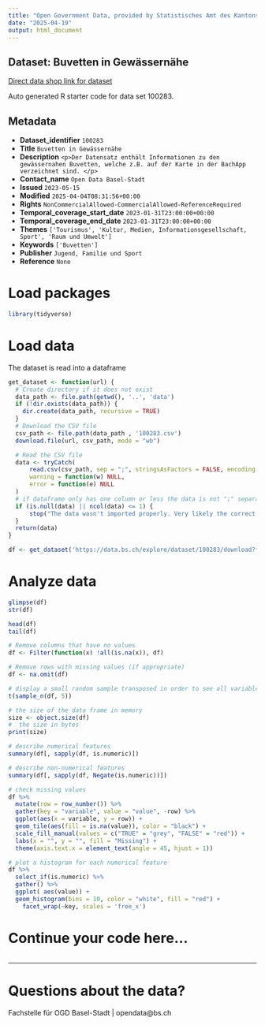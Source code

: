 ```yaml
---
title: "Open Government Data, provided by Statistisches Amt des Kantons Basel-Stadt - Fachstelle OGD"
date: "2025-04-19"
output: html_document
---
```


## Dataset: Buvetten in Gewässernähe

[Direct data shop link for dataset](https://data.bs.ch/explore/dataset/100283)

Auto generated R starter code for data set 100283.

## Metadata

- **Dataset_identifier** `100283`
- **Title** `Buvetten in Gewässernähe`
- **Description** `<p>Der Datensatz enthält Informationen zu den gewässernahen Buvetten, welche z.B. auf der Karte in der BachApp verzeichnet sind. </p>`
- **Contact_name** `Open Data Basel-Stadt`
- **Issued** `2023-05-15`
- **Modified** `2025-04-04T08:31:56+00:00`
- **Rights** `NonCommercialAllowed-CommercialAllowed-ReferenceRequired`
- **Temporal_coverage_start_date** `2023-01-31T23:00:00+00:00`
- **Temporal_coverage_end_date** `2023-01-31T23:00:00+00:00`
- **Themes** `['Tourismus', 'Kultur, Medien, Informationsgesellschaft, Sport', 'Raum und Umwelt']`
- **Keywords** `['Buvetten']`
- **Publisher** `Jugend, Familie und Sport`
- **Reference** `None`


# Load packages

```r

library(tidyverse)
```

# Load data

The dataset is read into a dataframe

```r
get_dataset <- function(url) {
  # Create directory if it does not exist
  data_path <- file.path(getwd(), '..', 'data')
  if (!dir.exists(data_path)) {
    dir.create(data_path, recursive = TRUE)
  }
  # Download the CSV file
  csv_path <- file.path(data_path , '100283.csv')
  download.file(url, csv_path, mode = "wb")

  # Read the CSV file
  data <- tryCatch(
      read.csv(csv_path, sep = ";", stringsAsFactors = FALSE, encoding = "UTF-8"),
      warning = function(w) NULL,
      error = function(e) NULL
  )
  # if dataframe only has one column or less the data is not ";" separated
  if (is.null(data) || ncol(data) <= 1) {
      stop("The data wasn't imported properly. Very likely the correct separator couldn't be found.\nPlease check the dataset manually and adjust the code.")
  }
  return(data)
}
```

```r

df <- get_dataset('https://data.bs.ch/explore/dataset/100283/download?format=csv&timezone=Europe%2FZurich')

```

# Analyze data

```r

glimpse(df)
str(df)

head(df)
tail(df)

```

```r
# Remove columns that have no values
df <- Filter(function(x) !all(is.na(x)), df)

# Remove rows with missing values (if appropriate)
df <- na.omit(df)
```

```r
# display a small random sample transposed in order to see all variables
t(sample_n(df, 5))
```

```r
# the size of the data frame in memory
size <- object.size(df)
#  the size in bytes
print(size)
```

```r
# describe numerical features
summary(df[, sapply(df, is.numeric)])
```

```r
# describe non-numerical features
summary(df[, sapply(df, Negate(is.numeric))])
```

```r
# check missing values
df %>%
  mutate(row = row_number()) %>%
  gather(key = "variable", value = "value", -row) %>%
  ggplot(aes(x = variable, y = row)) +
  geom_tile(aes(fill = is.na(value)), color = "black") +
  scale_fill_manual(values = c("TRUE" = "grey", "FALSE" = "red")) +
  labs(x = "", y = "", fill = "Missing") +
  theme(axis.text.x = element_text(angle = 45, hjust = 1))
```

```r
# plot a histogram for each numerical feature
df %>%
  select_if(is.numeric) %>%
  gather() %>%
  ggplot( aes(value)) +
  geom_histogram(bins = 10, color = "white", fill = "red") +
    facet_wrap(~key, scales = 'free_x')
```

# Continue your code here...

```r

```
------------------------------------------------------------------------

# Questions about the data?

Fachstelle für OGD Basel-Stadt | opendata@bs.ch
